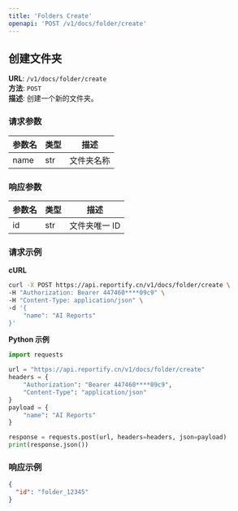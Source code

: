 ```yaml
---
title: 'Folders Create'
openapi: 'POST /v1/docs/folder/create'
---
```


## 创建文件夹

**URL**: `/v1/docs/folder/create`  
**方法**: `POST`  
**描述**: 创建一个新的文件夹。

### 请求参数
| 参数名 | 类型 | 描述       |
|--------|------|------------|
| name   | str  | 文件夹名称 |

### 响应参数
| 参数名 | 类型 | 描述         |
|--------|------|--------------|
| id     | str  | 文件夹唯一 ID |

### 请求示例

**cURL**
```bash
curl -X POST https://api.reportify.cn/v1/docs/folder/create \
-H "Authorization: Bearer 447460****09c9" \
-H "Content-Type: application/json" \
-d '{
    "name": "AI Reports"
}'
```

**Python 示例**
```python
import requests

url = "https://api.reportify.cn/v1/docs/folder/create"
headers = {
    "Authorization": "Bearer 447460****09c9",
    "Content-Type": "application/json"
}
payload = {
    "name": "AI Reports"
}

response = requests.post(url, headers=headers, json=payload)
print(response.json())
```

### 响应示例
```json
{
  "id": "folder_12345"
}
```

